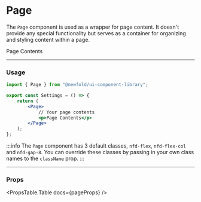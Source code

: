 
# Page
The `Page` component is used as a wrapper for page content. It doesn't provide any special
functionality but serves as a container for organizing and styling content within a page.

<NewfoldRoot>
    <Page>
        <p>Page Contents</p>
    </Page>
</NewfoldRoot>

---
### Usage
```jsx title="/src/pages/Settings.js"
import { Page } from "@newfold/ui-component-library";

export const Settings = () => {
    return (
        <Page>
            // Your page contents
            <p>Page Contents</p>
        </Page>
    );
};
```

:::info
The `Page` component has 3 default classes, `nfd-flex`, `nfd-flex-col` and `nfd-gap-8`.
You can override these classes by passing in your own class names to the `className` prop.
:::

---
### Props
<PropsTable.Table docs={pageProps} />
